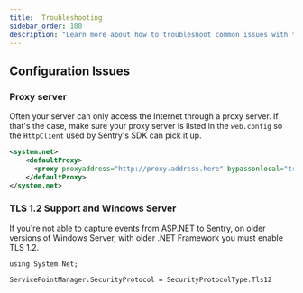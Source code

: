 ```yaml
---
title:  Troubleshooting
sidebar_order: 100
description: "Learn more about how to troubleshoot common issues with the ASP.NET SDK. "
---
```


## Configuration Issues

### Proxy server

Often your server can only access the Internet through a proxy server.
If that's the case, make sure your proxy server is listed in the `web.config` so the `HttpClient`
used by Sentry's SDK can pick it up.

```xml
<system.net>
    <defaultProxy>
      <proxy proxyaddress="http://proxy.address.here" bypassonlocal="true" />
    </defaultProxy>
</system.net>
```

### TLS 1.2 Support and Windows Server

If you're not able to capture events from ASP.NET to Sentry,
on older versions of Windows Server, with older .NET Framework you must enable TLS 1.2.

```
using System.Net;

ServicePointManager.SecurityProtocol = SecurityProtocolType.Tls12
```

<PlatformContent includePath="Troubleshooting" />

